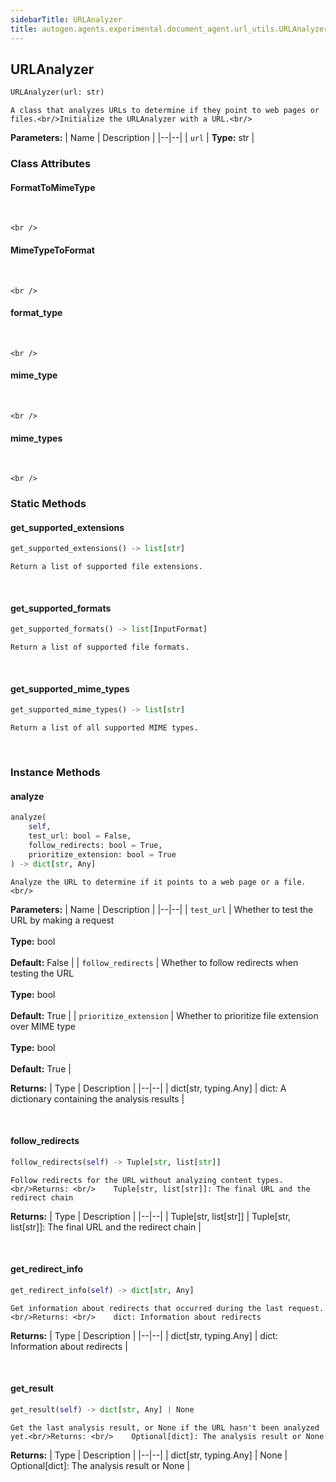 ```yaml
---
sidebarTitle: URLAnalyzer
title: autogen.agents.experimental.document_agent.url_utils.URLAnalyzer
---
```

<h2 id="autogen.agents.experimental.document_agent.url_utils.URLAnalyzer" class="doc doc-heading">
    <code class="doc-symbol doc-symbol-heading doc-symbol-class"></code>
    <span class="doc doc-object-name doc-class-name">URLAnalyzer</span>
</h2>

```python
URLAnalyzer(url: str)
```

    A class that analyzes URLs to determine if they point to web pages or files.<br/>Initialize the URLAnalyzer with a URL.<br/>

<b>Parameters:</b>
| Name | Description |
|--|--|
| `url` | **Type:** str |

### Class Attributes

<code class="doc-symbol doc-symbol-heading doc-symbol-attribute"></code>
#### FormatToMimeType
<br />

    <br />

<code class="doc-symbol doc-symbol-heading doc-symbol-attribute"></code>
#### MimeTypeToFormat
<br />

    <br />

<code class="doc-symbol doc-symbol-heading doc-symbol-attribute"></code>
#### format_type
<br />

    <br />

<code class="doc-symbol doc-symbol-heading doc-symbol-attribute"></code>
#### mime_type
<br />

    <br />

<code class="doc-symbol doc-symbol-heading doc-symbol-attribute"></code>
#### mime_types
<br />

    <br />

### Static Methods

<code class="doc-symbol doc-symbol-heading doc-symbol-method"></code>
#### get_supported_extensions

```python
get_supported_extensions() -> list[str]
```

    Return a list of supported file extensions.

<br />

<code class="doc-symbol doc-symbol-heading doc-symbol-method"></code>
#### get_supported_formats

```python
get_supported_formats() -> list[InputFormat]
```

    Return a list of supported file formats.

<br />

<code class="doc-symbol doc-symbol-heading doc-symbol-method"></code>
#### get_supported_mime_types

```python
get_supported_mime_types() -> list[str]
```

    Return a list of all supported MIME types.

<br />

### Instance Methods

<code class="doc-symbol doc-symbol-heading doc-symbol-method"></code>
#### analyze

```python
analyze(
    self,
    test_url: bool = False,
    follow_redirects: bool = True,
    prioritize_extension: bool = True
) -> dict[str, Any]
```

    Analyze the URL to determine if it points to a web page or a file.<br/>

<b>Parameters:</b>
| Name | Description |
|--|--|
| `test_url` | Whether to test the URL by making a request<br/><br/>**Type:** bool<br/><br/>**Default:** False |
| `follow_redirects` | Whether to follow redirects when testing the URL<br/><br/>**Type:** bool<br/><br/>**Default:** True |
| `prioritize_extension` | Whether to prioritize file extension over MIME type<br/><br/>**Type:** bool<br/><br/>**Default:** True |

<b>Returns:</b>
| Type | Description |
|--|--|
| dict[str, typing.Any] | dict: A dictionary containing the analysis results |

<br />

<code class="doc-symbol doc-symbol-heading doc-symbol-method"></code>
#### follow_redirects

```python
follow_redirects(self) -> Tuple[str, list[str]]
```

    Follow redirects for the URL without analyzing content types.<br/>Returns: <br/>    Tuple[str, list[str]]: The final URL and the redirect chain

<b>Returns:</b>
| Type | Description |
|--|--|
| Tuple[str, list[str]] | Tuple[str, list[str]]: The final URL and the redirect chain |

<br />

<code class="doc-symbol doc-symbol-heading doc-symbol-method"></code>
#### get_redirect_info

```python
get_redirect_info(self) -> dict[str, Any]
```

    Get information about redirects that occurred during the last request.<br/>Returns: <br/>    dict: Information about redirects

<b>Returns:</b>
| Type | Description |
|--|--|
| dict[str, typing.Any] | dict: Information about redirects |

<br />

<code class="doc-symbol doc-symbol-heading doc-symbol-method"></code>
#### get_result

```python
get_result(self) -> dict[str, Any] | None
```

    Get the last analysis result, or None if the URL hasn't been analyzed yet.<br/>Returns: <br/>    Optional[dict]: The analysis result or None

<b>Returns:</b>
| Type | Description |
|--|--|
| dict[str, typing.Any] \| None | Optional[dict]: The analysis result or None |

<br />
